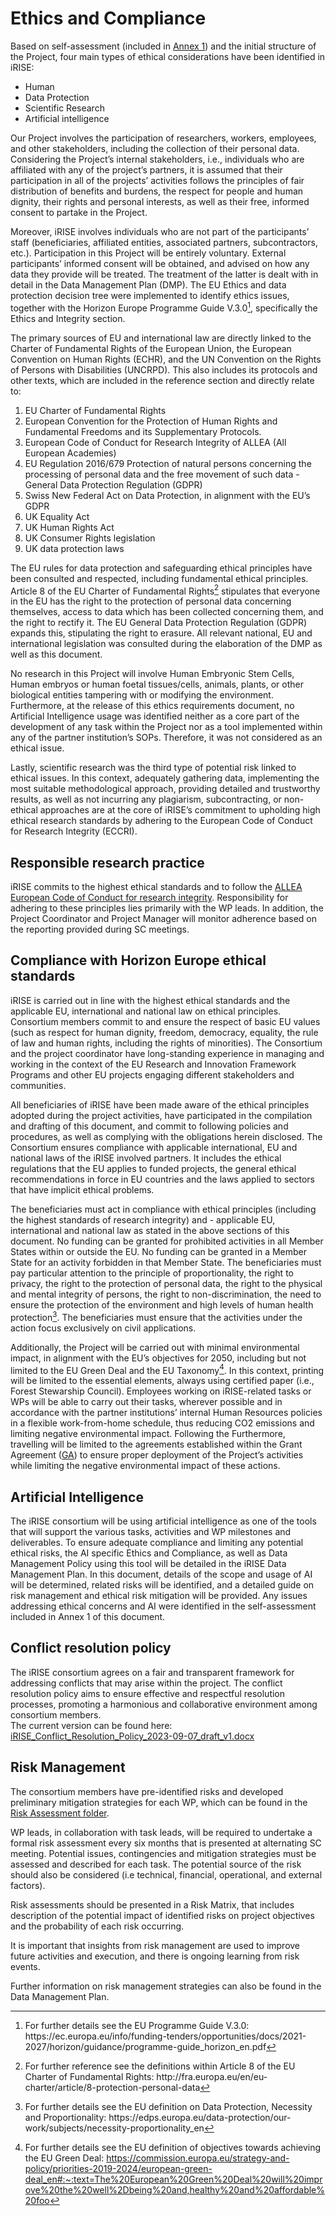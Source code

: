 # **Ethics and Compliance**
Based on self-assessment (included in [Annex 1](#appendix-1-ethical-self-assessment-and-ethical-risks-identification)) and the initial structure of the Project, four main types of ethical considerations have been identified in iRISE:  

*	Human  
*	Data Protection
*	Scientific Research  
*	Artificial intelligence  

Our Project involves the participation of researchers, workers, employees, and other stakeholders, including the collection of their personal data. Considering the Project’s internal stakeholders, i.e., individuals who are affiliated with any of the project’s partners, it is assumed that their participation in all of the projects’ activities follows the principles of fair distribution of benefits and burdens, the respect for people and human dignity, their rights and personal interests, as well as their free, informed consent to partake in the Project.  

Moreover, iRISE involves individuals who are not part of the participants’ staff (beneficiaries, affiliated entities, associated partners, subcontractors, etc.). Participation in this Project will be entirely voluntary. External participants’ informed consent will be obtained, and advised on how any data they provide will be treated. The treatment of the latter is dealt with in detail in the Data Management Plan (DMP). The EU Ethics and data protection decision tree were implemented to identify ethics issues, together with the Horizon Europe Programme Guide V.3.0^[For further details see the EU Programme Guide V.3.0: https://ec.europa.eu/info/funding-tenders/opportunities/docs/2021-2027/horizon/guidance/programme-guide_horizon_en.pdf], specifically the Ethics and Integrity section.  

The primary sources of EU and international law are directly linked to the Charter of Fundamental Rights of the European Union, the European Convention on Human Rights (ECHR), and the UN Convention on the Rights of Persons with Disabilities (UNCRPD). This also includes its protocols and other texts, which are included in the reference section and directly relate to:  

1.	EU Charter of Fundamental Rights  
2.	European Convention for the Protection of Human Rights and Fundamental Freedoms and its Supplementary Protocols.  
3.	European Code of Conduct for Research Integrity of ALLEA (All European Academies)  
4.	EU Regulation 2016/679 Protection of natural persons concerning the processing of personal data and the free movement of such data - General Data Protection Regulation (GDPR)  
5.	Swiss New Federal Act on Data Protection, in alignment with the EU’s GDPR  
6.	UK Equality Act  
7.	UK Human Rights Act  
8.	UK Consumer Rights legislation  
9.	UK data protection laws  

The EU rules for data protection and safeguarding ethical principles have been consulted and respected, including fundamental ethical principles. Article 8 of the EU Charter of Fundamental Rights^[For further reference see the definitions within Article 8 of the EU Charter of Fundamental Rights: http://fra.europa.eu/en/eu-charter/article/8-protection-personal-data] stipulates that everyone in the EU has the right to the protection of personal data concerning themselves, access to data which has been collected concerning them, and the right to rectify it. The EU General Data Protection Regulation (GDPR) expands this, stipulating the right to erasure. All relevant national, EU and international legislation was consulted during the elaboration of the DMP as well as this document.  

No research in this Project will involve Human Embryonic Stem Cells, Human embryos or human foetal tissues/cells, animals, plants, or other biological entities tampering with or modifying the environment. Furthermore, at the release of this ethics requirements document, no Artificial Intelligence usage was identified neither as a core part of the development of any task within the Project nor as a tool implemented within any of the partner institution’s SOPs. Therefore, it was not considered as an ethical issue.  

Lastly, scientific research was the third type of potential risk linked to ethical issues. In this context, adequately gathering data, implementing the most suitable methodological approach, providing detailed and trustworthy results, as well as not incurring any plagiarism, subcontracting, or non-ethical approaches are at the core of iRISE’s commitment to upholding high ethical research standards by adhering to the European Code of Conduct for Research Integrity (ECCRI).  

## Responsible research practice  

iRISE commits to the highest ethical standards and to follow the [ALLEA European Code of Conduct for research integrity](https://allea.org/wp-content/uploads/2023/06/European-Code-of-Conduct-Revised-Edition-2023.pdf). Responsibility for adhering to these principles lies primarily with the WP leads. In addition, the Project Coordinator and Project Manager will monitor adherence based on the reporting provided during SC meetings.  

## Compliance with Horizon Europe ethical standards  

iRISE is carried out in line with the highest ethical standards and the applicable EU, international and national law on ethical principles. Consortium members commit to and ensure the respect of basic EU values (such as respect for human dignity, freedom, democracy, equality, the rule of law and human rights, including the rights of minorities). The Consortium and the project coordinator have long-standing experience in managing and working in the context of the EU Research and Innovation Framework Programs and other EU projects engaging different stakeholders and communities.  

All beneficiaries of iRISE have been made aware of the ethical principles adopted during the project activities, have participated in the compilation and drafting of this document, and commit to following policies and procedures, as well as complying with the obligations herein disclosed. The Consortium ensures compliance with applicable international, EU and national laws of the iRISE involved partners. It includes the ethical regulations that the EU applies to funded projects, the general ethical recommendations in force in EU countries and the laws applied to sectors that have implicit ethical problems.  

The beneficiaries must act in compliance with ethical principles (including the highest standards of research integrity) and - applicable EU, international and national law as stated in the above sections of this document. No funding can be granted for prohibited activities in all Member States within or outside the EU. No funding can be granted in a Member State for an activity forbidden in that Member State. The beneficiaries must pay particular attention to the principle of proportionality, the right to privacy, the right to the protection of personal data, the right to the physical and mental integrity of persons, the right to non-discrimination, the need to ensure the protection of the environment and high levels of human health protection^[For further details see the EU definition on Data Protection, Necessity and Proportionality: https://edps.europa.eu/data-protection/our-work/subjects/necessity-proportionality_en]. The beneficiaries must ensure that the activities under the action focus exclusively on civil applications.  

Additionally, the Project will be carried out with minimal environmental impact, in alignment with the EU’s objectives for 2050, including but not limited to the EU Green Deal and the EU Taxonomy^[For further details see the EU definition of objectives towards achieving the EU Green Deal: [https://commission.europa.eu/strategy-and-policy/priorities-2019-2024/european-green-deal_en#:~:text=The%20European%20Green%20Deal%20will%20improve%20the%20well%2Dbeing%20and,healthy%20and%20affordable%20foo](https://commission.europa.eu/strategy-and-policy/priorities-2019-2024/european-green-deal_en#:~:text=The%20European%20Green%20Deal%20will%20improve%20the%20well%2Dbeing%20and,healthy%20and%20affordable%20food)]. In this context, printing will be limited to the essential elements, always using certified paper (i.e., Forest Stewarship Council). Employees working on iRISE-related tasks or WPs will be able to carry out their tasks, wherever possible and in accordance with the partner institutions’ internal Human Resources policies in a flexible work-from-home schedule, thus reducing CO2 emissions and limiting negative environmental impact. Following the Furthermore, travelling will be limited to the agreements established within the Grant Agreement ([GA](https://charitede.sharepoint.com/:f:/r/sites/iRISE/Shared Documents/General/Grant Agreement/AMD-101094853-4_Nov2023?csf=1&web=1&e=IRbwUs)) to ensure proper deployment of the Project’s activities while limiting the negative environmental impact of these actions.  

## Artificial Intelligence  

The iRISE consortium will be using artificial intelligence as one of the tools that will support the various tasks, activities and WP milestones and deliverables. To ensure adequate compliance and limiting any potential ethical risks, the AI specific Ethics and Compliance, as well as Data Management Policy using this tool will be detailed in the iRISE Data Management Plan. In this document, details of the scope and usage of AI will be determined, related risks will be identified, and a detailed guide on risk management and ethical risk mitigation will be provided.
Any issues addressing ethical concerns and AI were identified in the self-assessment included in Annex 1 of this document.  

## Conflict resolution policy  

The iRISE consortium agrees on a fair and transparent framework for addressing conflicts that may arise within the project. The conflict resolution policy aims to ensure effective and respectful resolution processes, promoting a harmonious and collaborative environment among consortium members.  
The current version can be found here: [iRISE_Conflict_Resolution_Policy_2023-09-07_draft_v1.docx](https://charitede.sharepoint.com/:w:/r/sites/iRISE/Shared Documents/WP7/Project Management/iRISE_Conflict_Resolution_Policy_2023-09-07_draft_v1.docx?d=w8c6c4a152a9046dab8a06017a0b97944&csf=1&web=1&e=Nhj4lf)

## Risk Management  

The consortium members have pre-identified risks and developed preliminary mitigation strategies for each WP, which can be found in the [Risk Assessment folder](https://charitede.sharepoint.com/:f:/r/sites/iRISE/Shared Documents/WP7/Project Management/Risk Assessments?csf=1&web=1&e=v2Nm3v).  

WP leads, in collaboration with task leads, will be required to undertake a formal risk assessment every six months that is presented at alternating SC meeting. Potential issues, contingencies and mitigation strategies must be assessed and described for each task. The potential source of the risk should also be considered (i.e technical, financial, operational, and external factors).  

Risk assessments should be presented in a Risk Matrix, that includes description of the potential impact of identified risks on project objectives and the probability of each risk occurring.  

It is important that insights from risk management are used to improve future activities and execution, and there is ongoing learning from risk events.  

Further information on risk management strategies can also be found in the Data Management Plan. 
